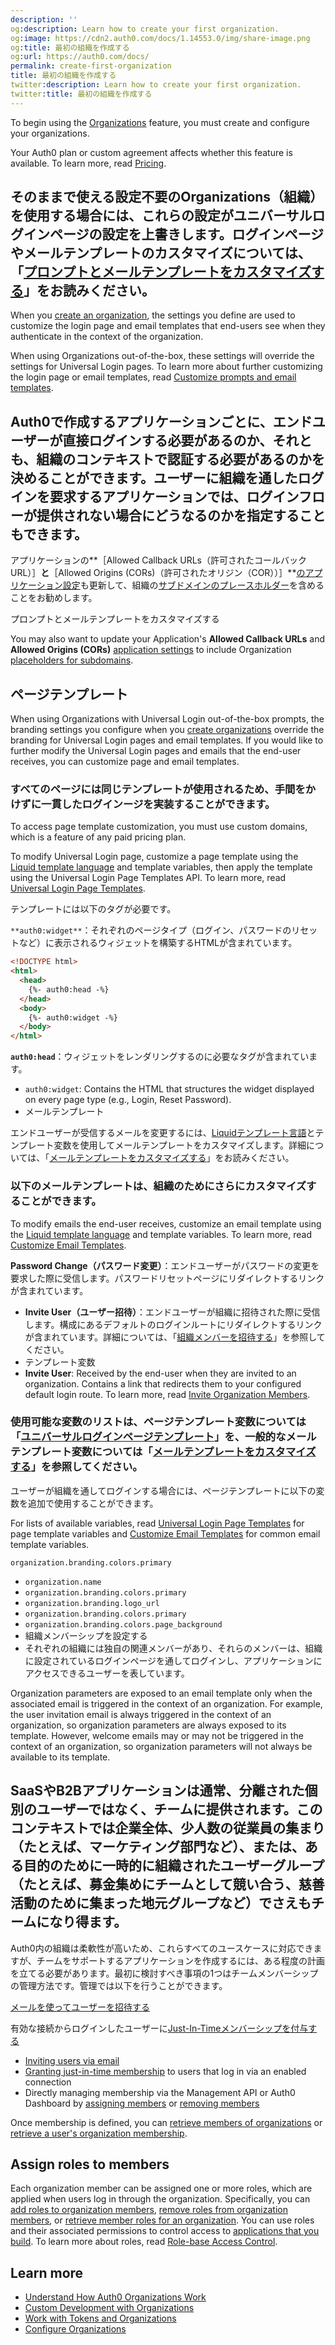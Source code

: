 ```yaml
---
description: ''
og:description: Learn how to create your first organization.
og:image: https://cdn2.auth0.com/docs/1.14553.0/img/share-image.png
og:title: 最初の組織を作成する
og:url: https://auth0.com/docs/
permalink: create-first-organization
title: 最初の組織を作成する
twitter:description: Learn how to create your first organization.
twitter:title: 最初の組織を作成する
---
```


To begin using the [Organizations](/docs/manage-users/organizations/organizations-overview) feature, you must create and configure your organizations.

<Card title="Availability varies by Auth0 plan">

Your Auth0 plan or custom agreement affects whether this feature is available. To learn more, read [Pricing](https://auth0.com/pricing).

</Card>

## そのままで使える設定不要のOrganizations（組織）を使用する場合には、これらの設定がユニバーサルログインページの設定を上書きします。ログインページやメールテンプレートのカスタマイズについては、「[プロンプトとメールテンプレートをカスタマイズする](#customize-prompts-and-email-templates)」をお読みください。

When you [create an organization](/docs/manage-users/organizations/configure-organizations/create-organizations), the settings you define are used to customize the login page and email templates that end-users see when they authenticate in the context of the organization.

When using Organizations out-of-the-box, these settings will override the settings for <Tooltip tip="Universal Login: Your application redirects to Universal Login, hosted on Auth0's Authorization Server, to verify a user's identity." cta="View Glossary" href="/docs/glossary?term=Universal+Login">Universal Login</Tooltip> pages. To learn more about further customizing the login page or email templates, read [Customize prompts and email templates](#customize-prompts-and-email-templates).

## Auth0で作成するアプリケーションごとに、エンドユーザーが直接ログインする必要があるのか、それとも、組織のコンテキストで認証する必要があるのかを決めることができます。ユーザーに組織を通したログインを要求するアプリケーションでは、ログインフローが提供されない場合にどうなるのかを指定することもできます。

アプリケーションの**［Allowed Callback URLs（許可されたコールバックURL）］**と**［Allowed Origins (CORs)（許可されたオリジン（COR））］**[のアプリケーション設定](/applications/application-settings)も更新して、組織の[サブドメインのプレースホルダー](/applications/wildcards-for-subdomains)を含めることをお勧めします。

プロンプトとメールテンプレートをカスタマイズする

You may also want to update your Application's **Allowed Callback URLs** and **Allowed Origins (CORs)** [application settings](/docs/get-started/applications/application-settings) to include Organization [placeholders for subdomains](/docs/get-started/applications/wildcards-for-subdomains).

## ページテンプレート

When using Organizations with Universal Login out-of-the-box prompts, the branding settings you configure when you [create organizations](/docs/manage-users/organizations/configure-organizations/create-organizations) override the branding for Universal Login pages and email templates. If you would like to further modify the Universal Login pages and emails that the end-user receives, you can customize page and email templates.

### すべてのページには同じテンプレートが使用されるため、手間をかけずに一貫したログインージを実装することができます。

<Callout icon="file-lines" color="#0EA5E9" iconType="regular">

To access page template customization, you must use custom domains, which is a feature of any paid pricing plan.

</Callout>

To modify Universal Login page, customize a page template using the [Liquid template language](https://shopify.github.io/liquid/) and template variables, then apply the template using the Universal Login Page Templates API. To learn more, read [Universal Login Page Templates](/docs/customize/login-pages/universal-login/customize-templates).

テンプレートには以下のタグが必要です。

`**auth0:widget**`：それぞれのページタイプ（ログイン、パスワードのリセットなど）に表示されるウィジェットを構築するHTMLが含まれています。

```html lines
<!DOCTYPE html>
<html>
  <head>
    {%- auth0:head -%}
  </head>
  <body>
    {%- auth0:widget -%}
  </body>
</html>
```

**`auth0:head`**：ウィジェットをレンダリングするのに必要なタグが含まれています。

* `auth0:widget`: Contains the HTML that structures the widget displayed on every page type (e.g., Login, Reset Password).
* メールテンプレート

エンドユーザーが受信するメールを変更するには、[Liquidテンプレート言語]()とテンプレート変数を使用してメールテンプレートをカスタマイズします。詳細については、「[メールテンプレートをカスタマイズする](/brand-and-customize/email/customize-email-templates)」をお読みください。

### 以下のメールテンプレートは、組織のためにさらにカスタマイズすることができます。

To modify emails the end-user receives, customize an email template using the [Liquid template language](https://shopify.github.io/liquid/) and template variables. To learn more, read [Customize Email Templates](/docs/customize/email/email-templates).

**Password Change（パスワード変更）**：エンドユーザーがパスワードの変更を要求した際に受信します。パスワードリセットページにリダイレクトするリンクが含まれています。

* **Invite User（ユーザー招待）**：エンドユーザーが組織に招待された際に受信します。構成にあるデフォルトのログインルートにリダイレクトするリンクが含まれています。詳細については、「[組織メンバーを招待する](/organizations/invite-members)」を参照してください。
* テンプレート変数
* **Invite User**: Received by the end-user when they are invited to an organization. Contains a link that redirects them to your configured default login route. To learn more, read [Invite Organization Members](/docs/manage-users/organizations/configure-organizations/invite-members).

### 使用可能な変数のリストは、ページテンプレート変数については「[ユニバーサルログインページテンプレート](/login/universal-login/universal-experience/customize-templates)」を、一般的なメールテンプレート変数については「[メールテンプレートをカスタマイズする](/brand-and-customize/email/customize-email-templates)」を参照してください。

ユーザーが組織を通してログインする場合には、ページテンプレートに以下の変数を追加で使用することができます。

For lists of available variables, read [Universal Login Page Templates](/docs/customize/login-pages/universal-login/customize-templates) for page template variables and [Customize Email Templates](/docs/customize/email/email-templates) for common email template variables.

`organization.branding.colors.primary`

* `organization.name`
* `organization.branding.colors.primary`
* `organization.branding.logo_url`
* `organization.branding.colors.primary`
* `organization.branding.colors.page_background`
* 組織メンバーシップを設定する
* それぞれの組織には独自の関連メンバーがあり、それらのメンバーは、組織に設定されているログインページを通してログインし、アプリケーションにアクセスできるユーザーを表しています。

<Callout icon="file-lines" color="#0EA5E9" iconType="regular">

Organization parameters are exposed to an email template only when the associated email is triggered in the context of an organization. For example, the user invitation email is always triggered in the context of an organization, so organization parameters are always exposed to its template. However, welcome emails may or may not be triggered in the context of an organization, so organization parameters will not always be available to its template.

</Callout>

## SaaSやB2Bアプリケーションは通常、分離された個別のユーザーではなく、チームに提供されます。このコンテキストでは企業全体、少人数の従業員の集まり（たとえば、マーケティング部門など）、または、ある目的のために一時的に組織されたユーザーグループ（たとえば、募金集めにチームとして競い合う、慈善活動のために集まった地元グループなど）でさえもチームになり得ます。

Auth0内の組織は柔軟性が高いため、これらすべてのユースケースに対応できますが、チームをサポートするアプリケーションを作成するには、ある程度の計画を立てる必要があります。最初に検討すべき事項の1つはチームメンバーシップの管理方法です。管理では以下を行うことができます。

[メールを使ってユーザーを招待する](/organizations/invite-members)

有効な接続からログインしたユーザーに[Just-In-Timeメンバーシップを付与する](/organizations/grant-just-in-time-membership)

* [Inviting users via email](/docs/manage-users/organizations/configure-organizations/invite-members)
* [Granting just-in-time membership](/docs/manage-users/organizations/configure-organizations/grant-just-in-time-membership) to users that log in via an enabled connection
* Directly managing membership via the <Tooltip tip="Management API: A product to allow customers to perform administrative tasks." cta="View Glossary" href="/docs/glossary?term=Management+API">Management API</Tooltip> or <Tooltip tip="Management API: A product to allow customers to perform administrative tasks." cta="View Glossary" href="/docs/glossary?term=Auth0+Dashboard">Auth0 Dashboard</Tooltip> by [assigning members](/docs/manage-users/organizations/configure-organizations/assign-members) or [removing members](/docs/manage-users/organizations/configure-organizations/remove-members)

Once membership is defined, you can [retrieve members of organizations](/docs/manage-users/organizations/configure-organizations/retrieve-members) or [retrieve a user's organization membership](/docs/manage-users/organizations/configure-organizations/retrieve-user-membership).

## Assign roles to members

Each organization member can be assigned one or more roles, which are applied when users log in through the organization. Specifically, you can [add roles to organization members](/docs/manage-users/organizations/configure-organizations/add-member-roles), [remove roles from organization members](/docs/manage-users/organizations/configure-organizations/remove-member-roles), or [retrieve member roles for an organization](/docs/manage-users/organizations/configure-organizations/retrieve-member-roles). You can use roles and their associated permissions to control access to [applications that you build](/docs/manage-users/organizations/custom-development). To learn more about roles, read [Role-base Access Control](/docs/manage-users/access-control/rbac).

## Learn more

* [Understand How Auth0 Organizations Work](/docs/manage-users/organizations/organizations-overview)
* [Custom Development with Organizations](/docs/manage-users/organizations/custom-development)
* [Work with Tokens and Organizations](/docs/manage-users/organizations/using-tokens)
* [Configure Organizations](/docs/manage-users/organizations/configure-organizations)